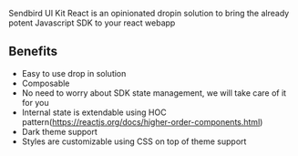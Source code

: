 
<Meta title="Docs|Introduction" />

Sendbird UI Kit React is an opinionated dropin solution to bring the already potent Javascript SDK to your react webapp

## Benefits

  * Easy to use drop in solution
  * Composable
  * No need to worry about SDK state management, we will take care of it for you
  * Internal state is extendable using HOC pattern(https://reactjs.org/docs/higher-order-components.html)
  * Dark theme support
  * Styles are customizable using CSS on top of theme support
